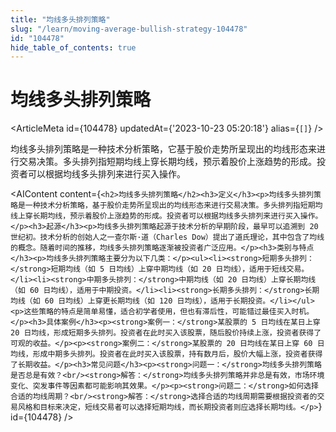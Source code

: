 ```yaml
---
title: "均线多头排列策略"
slug: "/learn/moving-average-bullish-strategy-104478"
id: "104478"
hide_table_of_contents: true
---
```



# 均线多头排列策略

<ArticleMeta id={104478} updatedAt={'2023-10-23 05:20:18'} alias={`[]`} />
<div className='border-solid border-b border-t-0 my-4 border-[var(--ifm-color-gray-300)]' />

均线多头排列策略是一种技术分析策略，它基于股价走势所呈现出的均线形态来进行交易决策。多头排列指短期均线上穿长期均线，预示着股价上涨趋势的形成。投资者可以根据均线多头排列来进行买入操作。

<AIContent content={`<h2>均线多头排列策略</h2><h3>定义</h3><p>均线多头排列策略是一种技术分析策略，基于股价走势所呈现出的均线形态来进行交易决策。多头排列指短期均线上穿长期均线，预示着股价上涨趋势的形成。投资者可以根据均线多头排列来进行买入操作。</p><h3>起源</h3><p>均线多头排列策略起源于技术分析的早期阶段，最早可以追溯到 20 世纪初。技术分析的创始人之一查尔斯·道（Charles Dow）提出了道氏理论，其中包含了均线的概念。随着时间的推移，均线多头排列策略逐渐被投资者广泛应用。</p><h3>类别与特点</h3><p>均线多头排列策略主要分为以下几类：</p><ul><li><strong>短期多头排列：</strong>短期均线（如 5 日均线）上穿中期均线（如 20 日均线），适用于短线交易。</li><li><strong>中期多头排列：</strong>中期均线（如 20 日均线）上穿长期均线（如 60 日均线），适用于中期投资。</li><li><strong>长期多头排列：</strong>长期均线（如 60 日均线）上穿更长期均线（如 120 日均线），适用于长期投资。</li></ul><p>这些策略的特点是简单易懂，适合初学者使用，但也有滞后性，可能错过最佳买入时机。</p><h3>具体案例</h3><p><strong>案例一：</strong>某股票的 5 日均线在某日上穿 20 日均线，形成短期多头排列。投资者在此时买入该股票，随后股价持续上涨，投资者获得了可观的收益。</p><p><strong>案例二：</strong>某股票的 20 日均线在某日上穿 60 日均线，形成中期多头排列。投资者在此时买入该股票，持有数月后，股价大幅上涨，投资者获得了长期收益。</p><h3>常见问题</h3><p><strong>问题一：</strong>均线多头排列策略是否总是有效？<br/><strong>解答：</strong>均线多头排列策略并非总是有效，市场环境变化、突发事件等因素都可能影响其效果。</p><p><strong>问题二：</strong>如何选择合适的均线周期？<br/><strong>解答：</strong>选择合适的均线周期需要根据投资者的交易风格和目标来决定，短线交易者可以选择短期均线，而长期投资者则应选择长期均线。</p>`} id={104478} />
